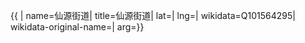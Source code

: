 {{ {{{1|PRC admin/showdata}}}|
name=仙源街道|
title=仙源街道|
lat=|
lng=|
wikidata=Q101564295|
wikidata-original-name=|
arg={{{arg|}}}}}